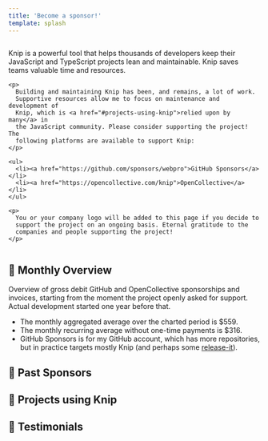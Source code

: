 ```yaml
---
title: 'Become a sponsor!'
template: splash
---
```



<article class="sponsors-body">
  <div class="column">
    <p>
      Knip is a powerful tool that helps thousands of developers keep their
      JavaScript and TypeScript projects lean and maintainable. Knip saves
      teams valuable time and resources.
    </p>

    <p>
      Building and maintaining Knip has been, and remains, a lot of work.
      Supportive resources allow me to focus on maintenance and development of
      Knip, which is <a href="#projects-using-knip">relied upon by many</a> in
      the JavaScript community. Please consider supporting the project! The
      following platforms are available to support Knip:
    </p>

    <ul>
      <li><a href="https://github.com/sponsors/webpro">GitHub Sponsors</a></li>
      <li><a href="https://opencollective.com/knip">OpenCollective</a></li>
    </ul>

    <p>
      You or your company logo will be added to this page if you decide to
      support the project on an ongoing basis. Eternal gratitude to the
      companies and people supporting the project!
    </p>

  </div>

  <div class="column">
    <SponsorsComponent showAll={true} />
  </div>
</article>

## 🧡 Monthly Overview

Overview of gross debit GitHub and OpenCollective sponsorships and invoices,
starting from the moment the project openly asked for support. Actual
development started one year before that.

<SponsorsChart />

- The monthly aggregated average over the charted period is $559.
- The monthly recurring average without one-time payments is $316.
- GitHub Sponsors is for my GitHub account, which has more repositories, but in
  practice targets mostly Knip (and perhaps some [release-it][1]).

## 🧡 Past Sponsors

<div class="sponsors">
  <SponsorsPast />
</div>

## 🧡 Projects using Knip

<section class="columns min300">
  <Projects />
</section>

## 🧡 Testimonials

<Posts />

[1]: https://github.com/release-it/release-it
